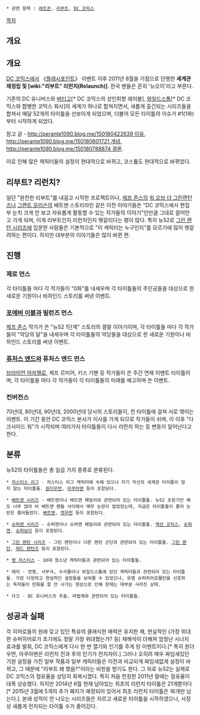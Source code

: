  * 관련 항목 : [[레트콘]], [[리부트]], [[DC 코믹스]]

[[목차]]
== 개요 ==
{{{#!html
<iframe width="560" height="315" src="//www.youtube.com/embed/iwhnR1Wmmv4" frameborder="0" allowfullscreen></iframe>
}}}

== 개요 ==
[[DC 코믹스]]에서 《[[플래시포인트]]》 이벤트 이후 2011년 8월을 기점으로 단행한 '''세계관 재정립 및 [wiki:"리부트" 리런치(Relaunch)]'''. 한국 팬들은 흔히 '뉴오이'라고 부른다.

기존의 DC 유니버스와 [[버티고]][* DC 코믹스의 성인취향 레이블], [[와일드스톰]][* DC 코믹스와 합병한 코믹스 회사]의 세계가 하나로 합쳐지면서, 새롭게 출간되는 시리즈들을 합쳐서 매달 52개의 타이틀을 선보이게 되었으며, 더불어 모든 타이틀의 이슈가 #1(1화)부터 시작하게 되었다.

참고 글 - [[http://perante1090.blog.me/150180422639 이유]], [[http://perante1090.blog.me/150180601721 개념]], [[http://perante1090.blog.me/150180788874 결론]].

이로 인해 많은 캐릭터들의 설정이 현대적으로 바뀌고, 코스튬도 현대적으로 바뀌었다.

== 리부트? 리런치? ==
일단 "완전한 리부트"를 내걸고 시작한 프로젝트이나, [[제프 존스]]의 [[워 오브 더 그린랜턴즈]]나 [[그랜트 모리슨]]의 배트맨 스토리라인 같은 이전 이야기들은 "DC 코믹스에서 편집부 눈치 크게 안 보고 자유롭게 활동할 수 있는 작가들의 이야기"인만큼 그대로 끌어안고 가게 되며, 이게 리부트인지 리런치인지 헷갈리다는 평이 많다. 특히 뉴52로 [[그린 랜턴 시리즈]]에 입문한 사람들은 기본적으로 "이 캐릭터는 누구인지"를 모르기에 많이 헷갈려하는 편이다. 하지만 대부분의 이야기들은 많이 바뀐 편.

== 진행 ==
=== 제로 먼스 ===
각 타이틀들 마다 각 작가들이 "0화"를 내세우며 각 타이틀들의 주인공들을 대상으로 한 새로운 기원이나 비하인드 스토리를 써낸 이벤트.

=== [[포에버 이블]]과 빌런즈 먼스 ===
[[제프 존스]] 작가가 쓴 "뉴52 1단계" 스토리의 결말 이야기이며, 각 타이틀들 마다 각 작가들이 "악당의 달"을 내세우며 각 타이틀들의 악당들을 대상으로 한 새로운 기원이나 비하인드 스토리를 써낸 이벤트.

=== [[퓨처스 엔드]]와 퓨처스 엔드 먼스 ===
[[브라이언 아자렐로]], 제프 르미어, 키스 기펜 등 작가들이 쓴 주간 연재 이벤트 타이틀이며, 각 타이틀들 마다 각 작가들이 각 타이틀들의 미래를 예고하며 쓴 이벤트.

=== 컨버전스 ===
70년대, 80년대, 90년대, 2000년대 당시의 스토리들이, 전 타이틀에 걸쳐 서로 엮이는 이벤트. 이 기간 동안 DC 코믹스 본사가 이사를 가게 되므로 작가들이 쉬며, 이 이후 "다크사이드 워"가 시작되며 여러가지 타이틀들이 다시 리런치 하는 등 변동이 일어난다고 한다.

== 분류 ==
뉴52의 타이틀들은 총 일곱 가지 종류로 분류된다.

 * [[저스티스 리그]] - 저스티스 리그 캐릭터에 속해 있으나 자기 자신의 세계관 타이틀이 많지 않는 타이틀들. [[원더우먼]], [[아쿠아맨]] 등이 포함된다.

 * [[배트맨 시리즈]] - 배트맨이나 배트맨 패밀리와 관련되어 있는 타이틀들. 뉴52 초창기만 해도 너무 많아 비 배트맨 팬들 사이에서 매우 논란이 많았었는데, 지금은 타이틀들이 줄어 논란은 줄어들었다. [[배트맨]], [[캣우먼]] 등이 포함된다.

 * [[슈퍼맨 시리즈]] - 슈퍼맨이나 슈퍼맨 패밀리와 관련되어 있는 타이틀들. [[액션 코믹스]], [[슈퍼맨]], [[슈퍼보이]] 등이 포함된다.

 * [[그린 랜턴 시리즈]] - 그린 랜턴이나 다른 랜턴 군단과 관련되어 있는 타이틀들. [[그린 랜턴]], [[레드 랜턴]]즈 등이 포함된다.

 * [[영 저스티스]] - 10대 청소년 캐릭터들과 관련되어 있는 타이틀들.

 * 에지 - 전쟁, 서부극, 수사물이나 와일드스톰에 있던 캐릭터들과 관련되어 있는 타이틀들. 가장 다양하고 현실적인 설정들을 보여줄 수 있었으나, 유명 슈퍼히어로물만을 선호하는 독자들이 만화를 잘 안 사가는 현상으로 인해 현재는 대부분 사라진 상태.

 * 다크 - DC 유니버스의 주술, 마법계와 관련되어 있는 타이틀들.

== 성공과 실패 ==
각 히어로들의 원래 갖고 있던 특유의 클래식한 매력은 유지한 채, 현실적인 (가장 위대한 슈퍼히어로가 초기에도 정말 가장 위대했는가? 등) 재해석이 더해져 엄청난 시너지 효과를 발휘, DC 코믹스에게 다시 한 번 열기와 인기를 주게 된 이벤트이다.[* 특히 원더우먼, 아쿠아맨은 리런치 전과 후의 인기가 천지차이.] 그러나 오히려 매우 짜임새있던 기원 설정을 가진 일부 작품과 일부 캐릭터들은 이전과 비교되게 짜임새없게 설정이 바뀌고, 그 때문에 "리부트 왜 했음?"이라는 비판을 받기도 한다. 그 외로 뉴52는 실제로 DC 코믹스의 점유율을 상당히 회복시켰다. 특히 처음 런칭한 2011년 말에는 점유율이 대폭 상승했다. 하지만 2014년 6월 현재 남아있는 최초의 리런치 타이틀은 21개뿐이다[* 2015년 3월에 5개의 추가 폐지가 예정되어 있어서 최초 리런치 타이틀은 16개만 남는다.]. 본래 성적이 안 나오는 시리즈들은 자르고 새로운 타이틀을 시작하였으나, 사정상 새롭게 런치되는 타이틀 수가 줄어갔다.
